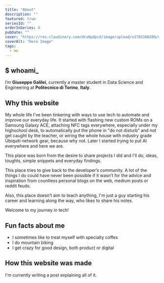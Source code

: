 ```yaml
---
title: "About"
description: ""
featured: true
seriesId: ""
orderInSeries: 0
pubDate: ""
cover: "https://res.cloudinary.com/dcu0pdpcd/image/upload/v1702160209/dev_website/projects/wap/67192052_2341322059316776_2842893291932876800_o_xkccbs.jpg"
coverAlt: "Hero Image"
tags:
  - me
---
```



## $ whoami_
I’m **Giuseppe Galilei**, currently a master student in Data Science and Engineering at **Politecnico di Torino**, **Italy**.

## Why this website
My whole life I've been tinkering with ways to use tech to automate and improve our everyday life. It started with flashing new custom ROMs on a Samsung Galaxy ACE, attaching NFC tags everywhere, especially under my highschool desk, to automatically put the phone in "do not disturb" and not get caught by the teacher, or wiring the whole house with industry grade Ubiquiti network gear, because why not.
Later I started trying to put AI everywhere and here we are.

This place was born from the desire to share projects I did and I'll do, ideas, toughts, simple snippets and everyday findings.

This place tries to give back to the developer’s community. A lot of the things I do could have never been possible if it wasn’t for the advice and inspiration from countless personal blogs on the web, medium posts or reddit feuds.

Also, this place doesn’t aim to teach anything, I'm just a guy starting his career and learning along the way, who likes to share his notes.

Welcome to my journey in tech!

## Fun facts about me
- I sometimes like to treat myself with specialty coffes
- I do mountain biking
- I get crazy for good design, both product or digital

## How this website was made
I'm currently writing a post explaining all of it.
